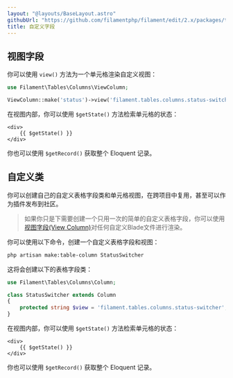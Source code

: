 ```yaml
---
layout: "@layouts/BaseLayout.astro"
githubUrl: "https://github.com/filamentphp/filament/edit/2.x/packages/tables/docs/03-columns/12-custom.md"
title: 自定义字段
---
```


## 视图字段

你可以使用 `view()` 方法为一个单元格渲染自定义视图：

```php
use Filament\Tables\Columns\ViewColumn;

ViewColumn::make('status')->view('filament.tables.columns.status-switcher')
```

在视图内部，你可以使用 `$getState()` 方法检索单元格的状态：

```blade
<div>
    {{ $getState() }}
</div>
```

你也可以使用 `$getRecord()` 获取整个 Eloquent 记录。

## 自定义类

你可以创建自己的自定义表格字段类和单元格视图，在跨项目中复用，甚至可以作为插件发布到社区。

> 如果你只是下需要创建一个只用一次的简单的自定义表格字段，你可以使用[视图字段(View Column)](#视图字段)对任何自定义Blade文件进行渲染。

你可以使用以下命令，创建一个自定义表格字段和视图：

```bash
php artisan make:table-column StatusSwitcher
```

这将会创建以下的表格字段类：

```php
use Filament\Tables\Columns\Column;

class StatusSwitcher extends Column
{
    protected string $view = 'filament.tables.columns.status-switcher';
}
```

在视图内部，你可以使用 `$getState()` 方法检索单元格的状态：

```blade
<div>
    {{ $getState() }}
</div>
```

你也可以使用 `$getRecord()` 获取整个 Eloquent 记录。
